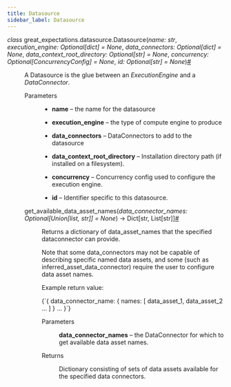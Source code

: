 ```yaml
---
title: Datasource
sidebar_label: Datasource
---
```


<section class="sphinx-api-doc" id="datasource">

<dl class="py class">
<dt class="sig sig-object py" id="great_expectations.datasource.Datasource">
<em class="property"><span class="pre">class</span><span class="w"> </span></em><span class="sig-prename descclassname"><span class="pre">great_expectations.datasource.</span></span><span class="sig-name descname"><span class="pre">Datasource</span></span><span class="sig-paren">(</span><em class="sig-param"><span class="n"><span class="pre">name</span></span><span class="p"><span class="pre">:</span></span><span class="w"> </span><span class="n"><span class="pre">str</span></span></em>, <em class="sig-param"><span class="n"><span class="pre">execution_engine</span></span><span class="p"><span class="pre">:</span></span><span class="w"> </span><span class="n"><span class="pre">Optional</span><span class="p"><span class="pre">[</span></span><span class="pre">dict</span><span class="p"><span class="pre">]</span></span></span><span class="w"> </span><span class="o"><span class="pre">=</span></span><span class="w"> </span><span class="default_value"><span class="pre">None</span></span></em>, <em class="sig-param"><span class="n"><span class="pre">data_connectors</span></span><span class="p"><span class="pre">:</span></span><span class="w"> </span><span class="n"><span class="pre">Optional</span><span class="p"><span class="pre">[</span></span><span class="pre">dict</span><span class="p"><span class="pre">]</span></span></span><span class="w"> </span><span class="o"><span class="pre">=</span></span><span class="w"> </span><span class="default_value"><span class="pre">None</span></span></em>, <em class="sig-param"><span class="n"><span class="pre">data_context_root_directory</span></span><span class="p"><span class="pre">:</span></span><span class="w"> </span><span class="n"><span class="pre">Optional</span><span class="p"><span class="pre">[</span></span><span class="pre">str</span><span class="p"><span class="pre">]</span></span></span><span class="w"> </span><span class="o"><span class="pre">=</span></span><span class="w"> </span><span class="default_value"><span class="pre">None</span></span></em>, <em class="sig-param"><span class="n"><span class="pre">concurrency</span></span><span class="p"><span class="pre">:</span></span><span class="w"> </span><span class="n"><span class="pre">Optional</span><span class="p"><span class="pre">[</span></span><span class="pre">ConcurrencyConfig</span><span class="p"><span class="pre">]</span></span></span><span class="w"> </span><span class="o"><span class="pre">=</span></span><span class="w"> </span><span class="default_value"><span class="pre">None</span></span></em>, <em class="sig-param"><span class="n"><span class="pre">id</span></span><span class="p"><span class="pre">:</span></span><span class="w"> </span><span class="n"><span class="pre">Optional</span><span class="p"><span class="pre">[</span></span><span class="pre">str</span><span class="p"><span class="pre">]</span></span></span><span class="w"> </span><span class="o"><span class="pre">=</span></span><span class="w"> </span><span class="default_value"><span class="pre">None</span></span></em><span class="sig-paren">)</span><a class="headerlink" href="#great_expectations.datasource.Datasource" title="Permalink to this definition">#</a>
</dt>
<dd>
<p>A Datasource is the glue between an <cite>ExecutionEngine</cite> and a <cite>DataConnector</cite>.</p>
<dl class="field-list simple">
<dt class="field-odd">Parameters</dt>
<dd class="field-odd"><ul class="simple">
<li><p><strong>name</strong> – the name for the datasource</p></li>
<li><p><strong>execution_engine</strong> – the type of compute engine to produce</p></li>
<li><p><strong>data_connectors</strong> – DataConnectors to add to the datasource</p></li>
<li><p><strong>data_context_root_directory</strong> – Installation directory path (if installed on a filesystem).</p></li>
<li><p><strong>concurrency</strong> – Concurrency config used to configure the execution engine.</p></li>
<li><p><strong>id</strong> – Identifier specific to this datasource.</p></li>
</ul>
</dd>
</dl>
<dl class="py method">
<dt class="sig sig-object py" id="great_expectations.datasource.Datasource.get_available_data_asset_names">
<span class="sig-name descname"><span class="pre">get_available_data_asset_names</span></span><span class="sig-paren">(</span><em class="sig-param"><span class="n"><span class="pre">data_connector_names</span></span><span class="p"><span class="pre">:</span></span><span class="w"> </span><span class="n"><span class="pre">Optional</span><span class="p"><span class="pre">[</span></span><span class="pre">Union</span><span class="p"><span class="pre">[</span></span><span class="pre">list</span><span class="p"><span class="pre">,</span></span><span class="w"> </span><span class="pre">str</span><span class="p"><span class="pre">]</span></span><span class="p"><span class="pre">]</span></span></span><span class="w"> </span><span class="o"><span class="pre">=</span></span><span class="w"> </span><span class="default_value"><span class="pre">None</span></span></em><span class="sig-paren">)</span> <span class="sig-return"><span class="sig-return-icon">→</span> <span class="sig-return-typehint"><span class="pre">Dict</span><span class="p"><span class="pre">[</span></span><span class="pre">str</span><span class="p"><span class="pre">,</span></span><span class="w"> </span><span class="pre">List</span><span class="p"><span class="pre">[</span></span><span class="pre">str</span><span class="p"><span class="pre">]</span></span><span class="p"><span class="pre">]</span></span></span></span><a class="headerlink" href="#great_expectations.datasource.Datasource.get_available_data_asset_names" title="Permalink to this definition">#</a>
</dt>
<dd>
<p>Returns a dictionary of data_asset_names that the specified dataconnector can provide.</p>
<p>Note that some data_connectors may not be
capable of describing specific named data assets, and some (such as
inferred_asset_data_connector) require the user to configure
data asset names.</p>
<p>Example return value:</p>
<CodeBlock language="python">{`{
  data_connector_name: {
    names: [ data_asset_1, data_asset_2 … ]
  }
  …
}`}</CodeBlock>
<dl class="field-list simple">
<dt class="field-odd">Parameters</dt>
<dd class="field-odd">
<p><strong>data_connector_names</strong> – the DataConnector for which to get available data asset names.</p>
</dd>
<dt class="field-even">Returns</dt>
<dd class="field-even">
<p>Dictionary consisting of sets of data assets available for the specified data connectors.</p>
</dd>
</dl>
</dd></dl>
</dd></dl>
</section>